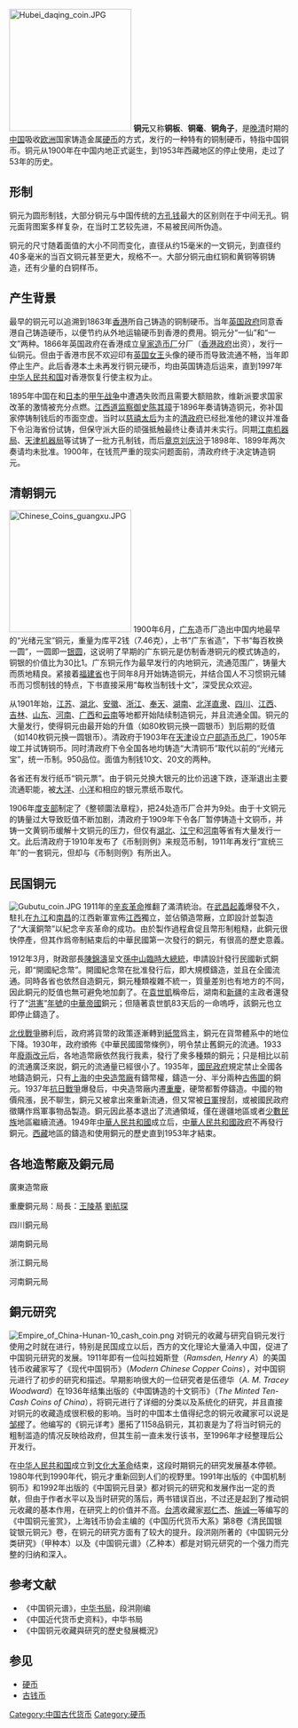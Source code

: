 [[File:Hubei_daqing_coin.JPG|220px]]
'''铜元'''又称'''铜板'''、'''铜毫'''、'''铜角子'''，是[[晚清|晚清]]时期的[[中国|中国]]吸收[[欧洲|欧洲]]国家铸造金属[[硬币|硬币]]的方式，发行的一种特有的铜制硬币，特指中国铜币。铜元从1900年在中国内地正式诞生，到1953年西藏地区的停止使用，走过了53年的历史。

==形制==
铜元为圆形制钱，大部分铜元与中国传统的[[方孔钱|方孔钱]]最大的区别则在于中间无孔。铜元面背图案多样复杂，在当时工艺较先进，不易被民间所伪造。

铜元的尺寸随着面值的大小不同而变化，直径从约15毫米的一文铜元，到直径约40多毫米的当百文铜元甚至更大，规格不一。大部分铜元由红铜和黄铜等铜铸造，还有少量的白铜样币。

==产生背景==
最早的铜元可以追溯到1863年[[香港|香港]]所自己铸造的铜制硬币。当年[[英国政府|英国政府]]同意香港自己铸造硬币，以便节约从外地运输硬币到香港的费用。铜元分“一仙”和“一文”两种。1866年英国政府在香港成立[[皇家造币厂|皇家造币厂]]分厂（[[香港殖民地時期#香港政府|香港政府]]出资），发行一仙铜元。但由于香港市民不欢迎印有[[英国女王|英国女王]]头像的硬币而导致流通不畅，当年即停止生产。此后香港本土未再发行铜元硬币，均由英国铸造后运来，直到1997年[[中华人民共和国|中华人民共和国]]对香港恢复行使主权为止。

1895年中国在和[[日本|日本]]的[[甲午战争|甲午战争]]中遭遇失败而且需要大额赔款，维新派要求国家改革的激情被充分点燃。[[江西|江西道]][[监察御史|监察御史]][[陈其璋|陈其璋]]于1896年奏请铸造铜元，弥补国家停铸制钱后的市面空虚。当时以[[慈禧太后|慈禧太后]]为主的[[清政府|清政府]]已经批准他的建议并准备下令沿海省份试铸，但保守派大臣的顽强抵触最终让奏请并未实行。同期[[江南机器局|江南机器局]]、[[天津机器局|天津机器局]]等试铸了一批方孔制钱，而后[[章京|章京]][[刘庆汾|刘庆汾]]于1898年、1899年两次奏请均未批准。1900年，在钱荒严重的现实问题面前，清政府终于决定铸造铜元。

==清朝铜元==
[[File:Chinese_Coins_guangxu.JPG|220px]]
1900年6月，[[广东|广东]]造币厂造出中国内地最早的“光绪元宝”铜元，重量为库平2钱（7.46克），上书“广东省造”，下书“每百枚换一圆”，一圆即一[[银圆|银圆]]，这说明了早期的广东铜元是仿制香港铜元的模式铸造的，铜银的价值比为30比1。广东铜元作为最早发行的内地铜元，流通范围广，铸量大而质地精良。紧接着[[福建省|福建省]]也于同年8月开始铸造铜元，并结合国人不习惯铜元辅币而习惯制钱的特点，下书直接采用“每枚当制钱十文”，深受民众欢迎。

从1901年始，[[江苏|江苏]]、[[湖北|湖北]]、[[安徽|安徽]]、[[浙江|浙江]]、[[奉天|奉天]]、[[湖南|湖南]]、[[北洋|北洋]][[直隶|直隶]]、[[四川|四川]]、[[江西|江西]]、[[吉林|吉林]]、[[山东|山东]]、[[河南|河南]]、[[广西|广西]]和[[云南|云南]]等地都开始陆续制造铜元，并且流通全国。铜元的大量发行，使得铜元由最开始的升值（如80枚铜元换一圆银币）到后期的贬值（如140枚铜元换一圆银币）。清政府于1903年在[[天津|天津]]设立[[户部造币总厂|户部造币总厂]]，1905年竣工并试铸铜币。同时清政府下令全国各地均铸造“大清铜币”取代以前的“光绪元宝”，统一币制。950品位。面值为制钱10文、20文的两种。

各省还有发行纸币“铜元票”。由于铜元兑换大银元的比价迅速下跌，逐渐退出主要流通职能，被[[银圆|大洋]]、[[小洋|小洋]]和相应的银元票纸币取代。

1906年[[度支部|度支部]]制定了《整顿圜法章程》，把24处造币厂合并为9处。由于十文铜元的铸量过大导致贬值不断加剧，清政府于1909年下令各厂暂停铸造十文铜币，并铸一文黄铜币缓解十文铜元的压力，但仅有[[湖北|湖北]]、[[江宁|江宁]]和[[河南|河南]]等省有大量发行一文。此后清政府于1910年发布了《币制则例》来规范币制，1911年再发行“宣统三年”的一套铜元，但却与《币制则例》有所出入。

==民国铜元==
[[File:Gubutu_coin.JPG|right]]
1911年的[[辛亥革命|辛亥革命]]推翻了滿清統治。在[[武昌起義|武昌起義]]爆發不久，駐扎在[[九江|九江]]和[[南昌|南昌]]的江西新軍宣佈[[江西|江西]]獨立，並佔領造幣厰，立即設計並製造了“大漢銅幣”以紀念辛亥革命的成功。由於製作過程倉促且幣形制粗糙，此銅元很快停產，但其作爲帝制結束后的中華民國第一次發行的銅元，有很高的歷史意義。

1912年3月，財政部長[[陳錦濤|陳錦濤]]呈文[[孫中山|孫中山]][[臨時大總統|臨時大總統]]，申請設計發行民國新式銅元，即“開國紀念幣”。開國紀念幣在批准發行后，即大規模鑄造，並且在全國流通。同時各省也依然自造銅元，銅元種類複雜不統一，質量差別也有地方的不同，因此銅元的貶值也無可避免地加劇了。在[[袁世凱|袁世凱]]稱帝后，湖南和[[新疆|新疆]]的主政者還發行了“[[洪憲|洪憲]]”[[年號|年號]]的[[中華帝國|中華帝國]]銅元；但隨著袁世凱83天后的一命嗚呼，該銅元也立即停止鑄造了。

[[北伐戰爭|北伐戰爭]]勝利后，政府將貨幣的政策逐漸轉到[[紙幣|紙幣]]爲主，銅元在貨幣體系中的地位下降。1930年，政府頒佈《中華民國國幣條例》，明令禁止舊銅元的流通。1933年[[廢兩改元|廢兩改元]]后，各地造幣廠依然我行我素，發行了衆多種類的銅元；只是相比以前的流通廣泛來説，銅元的流通量已經很小了。1935年，[[國民政府|國民政府]]規定禁止全國各地鑄造銅元，只有[[上海|上海]]的[[中央造幣廠|中央造幣廠]]有鑄幣權，鑄造一分、半分兩种[[古佈圖|古佈圖]]的銅元。1937年[[抗日戰爭|抗日戰爭]]爆發后，中央造幣廠内遷[[重慶|重慶]]，硬幣都暫停鑄造。中國的物價飛漲，民不聊生，銅元又被拿出來重新流通，但又常被[[日軍|日軍]]搜刮，或被國民政府徵購作爲軍事物品製造。銅元因此基本退出了流通領域，僅在邊疆地區或者[[少數民族|少數民族]]地區繼續流通。1949年[[中華人民共和國|中華人民共和國]]成立后，[[中華人民共和國政府|中華人民共和國政府]]不再發行銅元。[[西藏|西藏]]地區的鑄造和使用銅元的歷史直到1953年才結束。

==各地造幣廠及銅元局==
廣東造幣廠

重慶銅元局：局長：[[王陵基|王陵基]] [[劉航琛|劉航琛]]

四川銅元局

湖南銅元局

浙江銅元局

河南銅元局

==銅元研究==
[[File:Empire_of_China-Hunan-10_cash_coin.png|thumb]]
对铜元的收藏与研究自铜元发行使用之时就在进行，特别是民国成立以后，西方的文化理论大量涌入中国，促进了中国铜元研究的发展。1911年即有一位叫拉姆斯登（''Ramsden, Henry A''）的美国钱币收藏家写了《现代中国铜币》（''Modern Chinese Copper Coins''），对中国铜元进行了初步的研究和描述。早期影响很大的一位研究者是伍德华（''A. M. Tracey Woodward''）在1936年结集出版的《中国铸造的十文铜币》（''The Minted Ten-Cash Coins of China''），将铜元进行了详细的分类以及系统化的研究，并且直接对铜元的收藏造成很积极的影响。当时的中国本土值得纪念的铜元收藏家可以说是[[邹樛|邹樛]]了。他编写的《铜元详考》墨拓了1158品铜元，其初衷是为了将当时铜元的粗制滥造的情况反映给政府，但其生前一直未发行该书，至1996年才经整理后公开发行。

在[[中华人民共和国|中华人民共和国]]成立到[[文化大革命|文化大革命]]结束，这段时期铜元的研究发展基本停顿。1980年代到1990年代，铜元才重新回到人们的视野里。1991年出版的《中国机制铜币》和1992年出版的《中国铜元目录》都对铜元的研究和发展作出一定的贡献，但由于作者水平以及当时研究的落后，两书错误百出，不过还是起到了推动铜元收藏的基本作用，在研究上的价值并不高。[[台湾|台湾]]收藏家[[郑仁杰|郑仁杰]]、[[施诚一|施诚一]]等编写的《中国铜元鉴赏》，上海钱币协会主编的《中国历代货币大系》第8卷《清民国银锭银元铜元》卷，在铜元的研究方面有了较大的提升。段洪刚所著的《中国铜元分类研究》（甲种本）以及《中国铜元谱》（乙种本）都是对铜元研究的一个强力而完整的归纳和深入。

==参考文献==
*《中国铜元谱》，[[中华书局|中华书局]]，段洪刚编
*《中国近代货币史资料》，中华书局
*《中国铜元收藏與研究的歷史發展概況》

==参见==
*[[硬币|硬币]]
*[[古钱币|古钱币]]

{{中国古钱币}}
{{清代货币}}
{{中华民国货币}}

[[Category:中国古代货币|Category:中国古代货币]]
[[Category:硬币|Category:硬币]]